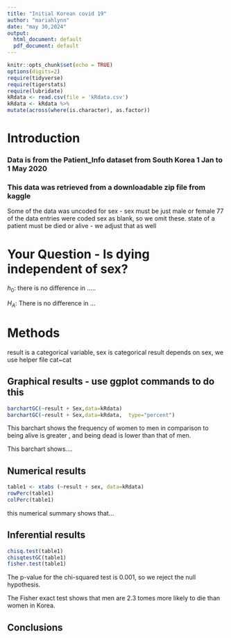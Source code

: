 ```yaml
---
title: "Initial Korean covid 19"
author: "mariahlynn"
date: "may 30,2024"
output:
  html_document: default
  pdf_document: default
---
```


```r
knitr::opts_chunk$set(echo = TRUE)
options(digits=2)
require(tidyverse)
require(tigerstats)
require(lubridate)
kRdata <- read.csv(file = 'kRdata.csv')
kRdata <- kRdata %>%
mutate(across(where(is.character), as.factor))

```

# Introduction



### Data is from the Patient_Info dataset from South Korea 1 Jan to 1 May 2020
### This data was retrieved from a downloadable zip file from kaggle

Some of the data was uncoded for sex - sex must be just male or female
77 of the data entries were coded sex  as blank, so we omit these.
state of a patient must be died or alive - we adjust that as well   
  
# Your Question - Is dying independent of sex?

$h_0$: there is no difference in .....

$H_A$: There is no difference in ...

# Methods

result is a categorical variable, sex is categorical result depends on sex, we use helper file cat~cat




## Graphical results - use ggplot commands to do this  

```r
barchartGC(~result + Sex,data=kRdata)
barchartGC(~result + Sex,data=kRdata,  type="percent")
```
This barchart shows the frequency of women to men in comparison to being alive is greater , and being dead is lower than that of men. 

This barchart shows....
  





  
## Numerical results



```r
table1 <- xtabs (~result + sex, data=kRdata)
rowPerc(table1)
colPerc(table1)
```

this numerical summary shows that...

## Inferential results 

```r
chisq.test(table1)
chisqtestGC(table1)
fisher.test(table1)
```
The p-value for the chi-squared test is 0.001, so we reject the null hypothesis.

The Fisher exact test shows that men are 2.3 tomes more likely to die than women in Korea. 


## Conclusions

